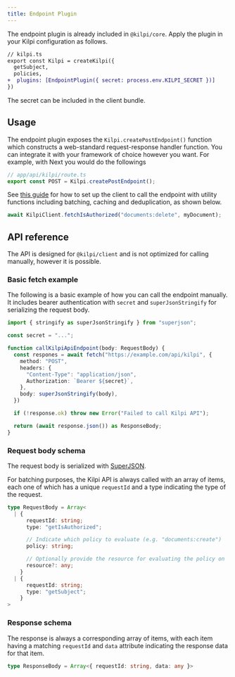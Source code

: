 ```yaml
---
title: Endpoint Plugin
---
```


The endpoint plugin is already included in `@kilpi/core`. Apply the plugin in your Kilpi configuration as follows.

```diff lang="ts"
// kilpi.ts
export const Kilpi = createKilpi({
  getSubject,
  policies,
+  plugins: [EndpointPlugin({ secret: process.env.KILPI_SECRET })]
})
```

The secret can be included in the client bundle.

## Usage

The endpoint plugin exposes the `Kilpi.createPostEndpoint()` function which constructs a web-standard request-response handler function. You can integrate it with your framework of choice however you want. For example, with Next you would do the followings

```ts
// app/api/kilpi/route.ts
export const POST = Kilpi.createPostEndpoint();
```

See [this guide](/getting-started/usage-on-client) for how to set up the client to call the endpoint with utility functions including batching, caching and deduplication, as shown below.

```ts
await KilpiClient.fetchIsAuthorized("documents:delete", myDocument);
```

## API reference

The API is designed for `@kilpi/client` and is not optimized for calling manually, however it is possible.

### Basic fetch example

The following is a basic example of how you can call the endpoint manually. It includes bearer authentication with `secret` and `superJsonStringify` for serializing the request body.

```ts
import { stringify as superJsonStringify } from "superjson";

const secret = "...";

function callKilpiApiEndpoint(body: RequestBody) {
  const respones = await fetch("https://example.com/api/kilpi", {
    method: "POST",
    headers: {
      "Content-Type": "application/json",
      Authorization: `Bearer ${secret}`,
    },
    body: superJsonStringify(body),
  })

  if (!response.ok) throw new Error("Failed to call Kilpi API");

  return (await response.json()) as ResponseBody;
}
```

### Request body schema

The request body is serialized with [SuperJSON](https://www.npmjs.com/package/superjson).

For batching purposes, the Kilpi API is always called with an array of items, each one of which has a unique `requestId` and a type indicating the type of the request.

```ts
type RequestBody = Array<
  | {
      requestId: string;
      type: "getIsAuthorized";

      // Indicate which policy to evaluate (e.g. "documents:create")
      policy: string;

      // Optionally provide the resource for evaluating the policy on
      resource?: any;
    }
  | {
      requestId: string;
      type: "getSubject";
    }
>
```

### Response schema

The response is always a corresponding array of items, with each item having a matching `requestId` and `data` attribute indicating the response data for that item.

```ts
type ResponseBody = Array<{ requestId: string, data: any }>
```
